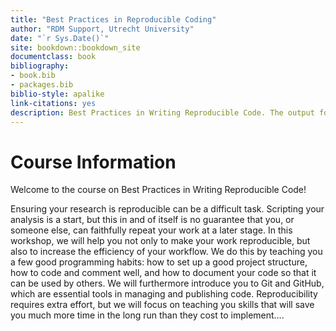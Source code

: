 ```yaml
--- 
title: "Best Practices in Reproducible Coding"
author: "RDM Support, Utrecht University"
date: "`r Sys.Date()`"
site: bookdown::bookdown_site
documentclass: book
bibliography:
- book.bib
- packages.bib
biblio-style: apalike
link-citations: yes
description: Best Practices in Writing Reproducible Code. The output format for this example is bookdown::gitbook.
---
```


# Course Information

Welcome to the course on Best Practices in Writing Reproducible Code!

Ensuring your research is reproducible can be a difficult task. Scripting your analysis is a start, but this in and of itself is no guarantee that you, or someone else, can faithfully repeat your work at a later stage. In this workshop, we will help you not only to make your work reproducible, but also to increase the efficiency of your workflow. We do this by teaching you a few good programming habits: how to set up a good project structure, how to code and comment well, and how to document your code so that it can be used by others. We will furthermore introduce you to Git and GitHub, which are essential tools in managing and publishing code. Reproducibility requires extra effort, but we will focus on teaching you skills that will save you much more time in the long run than they cost to implement....